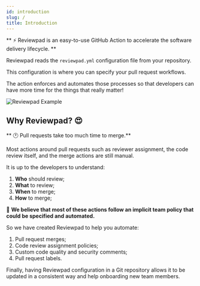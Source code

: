 ```yaml
---
id: introduction
slug: /
title: Introduction
---
```


** :zap: Reviewpad is an easy-to-use GitHub Action to accelerate the software delivery lifecycle. **

Reviewpad reads the `reviewpad.yml` configuration file from your repository.

This configuration is where you can specify your pull request workflows.

The action enforces and automates those processes so that developers can have more time for the things that really matter!

![Reviewpad Example](/img/reviewpad_preview_2x.png)

## Why Reviewpad? :heart_eyes:

** :clock1: Pull requests take too much time to merge.**

Most actions around pull requests such as reviewer assignment, the code review itself, and the merge actions are still manual.

It is up to the developers to understand:

1. **Who** should review;
2. **What** to review;
3. **When** to merge;
4. **How** to merge;

:muscle: **We believe that most of these actions follow an implicit team policy that could be specified and automated.**

So we have created Reviewpad to help you automate:

1. Pull request merges;
2. Code review assignment policies;
3. Custom code quality and security comments;
4. Pull request labels.

Finally, having Reviewpad configuration in a Git repository allows it to be updated in a consistent way and help onboarding new team members.

